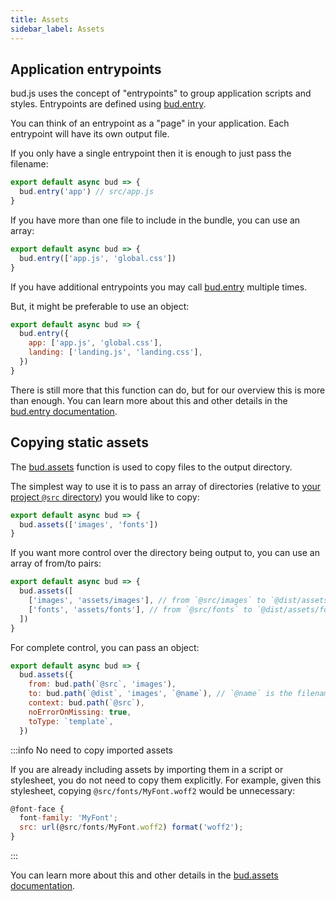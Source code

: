 ```yaml
---
title: Assets
sidebar_label: Assets
---
```


## Application entrypoints

bud.js uses the concept of "entrypoints" to group application scripts and styles. Entrypoints are defined using [bud.entry](/reference/bud.entry).

You can think of an entrypoint as a "page" in your application. Each entrypoint will have its own output file.

If you only have a single entrypoint then it is enough to just pass the filename:

```js title=bud.config.js
export default async bud => {
  bud.entry('app') // src/app.js
}
```

If you have more than one file to include in the bundle, you can use an array:

```js title=bud.config.js
export default async bud => {
  bud.entry(['app.js', 'global.css'])
}
```

If you have additional entrypoints you may call [bud.entry](/reference/bud.entry) multiple times.

But, it might be preferable to use an object:

```js title=bud.config.js
export default async bud => {
  bud.entry({
    app: ['app.js', 'global.css'],
    landing: ['landing.js', 'landing.css'],
  })
}
```

There is still more that this function can do, but for our overview this is more than enough. You can learn more about this and
other details in the [bud.entry documentation](/reference/bud.entry).

## Copying static assets

The [bud.assets](/reference/bud.assets) function is used to copy files to the output directory.

The simplest way to use it is to pass an array of directories (relative to [your project `@src` directory](#project-paths)) you would like to copy:

```js title=bud.config.js
export default async bud => {
  bud.assets(['images', 'fonts'])
}
```

If you want more control over the directory being output to, you can use an array of from/to pairs:

```js title=bud.config.js
export default async bud => {
  bud.assets([
    ['images', 'assets/images'], // from `@src/images` to `@dist/assets/images`
    ['fonts', 'assets/fonts'], // from `@src/fonts` to `@dist/assets/fonts`
  ])
}
```

For complete control, you can pass an object:

```js title=bud.config.js
export default async bud => {
  bud.assets({
    from: bud.path(`@src`, 'images'),
    to: bud.path(`@dist`, 'images', `@name`), // `@name` is the filename (including hash if applicable)
    context: bud.path(`@src`),
    noErrorOnMissing: true,
    toType: `template`,
  })
```

:::info No need to copy imported assets

If you are already including assets by importing them in a script or stylesheet, you do not need
to copy them explicitly. For example, given this stylesheet, copying `@src/fonts/MyFont.woff2` would be unnecessary:

```js title='index.css'
@font-face {
  font-family: 'MyFont';
  src: url(@src/fonts/MyFont.woff2) format('woff2');
}
```

:::

You can learn more about this and other details in the [bud.assets documentation](/reference/bud.assets).
